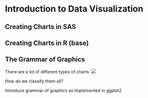 # Introduction to Data Visualization {#data-vis-intro}

## Creating Charts in SAS

## Creating Charts in R (base)

## The Grammar of Graphics

There are a lot of different types of charts.
![](https://imgs.xkcd.com/comics/alignment_chart_alignment_chart.png)

How do we classify them all?

Introduce grammar of graphics as implemented in ggplot2


